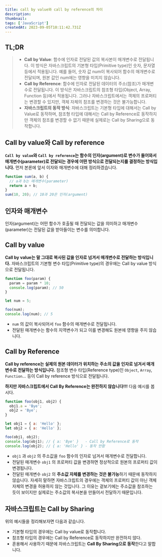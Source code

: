 ```yaml
---
title: call by value와 call by reference의 차이
description:
thumbnail:
tags: ['JavaScript']
createdAt: 2023-09-05T10:11:42.731Z
---
```


## TL;DR

<Blockquote type="info">

- **Call by Value**: 함수에 인자로 전달된 값의 복사본이 매개변수로 전달됩니다. 이 방식은 자바스크립트의 기본형 타입(Primitive type)인 숫자, 문자열 등에서 적용됩니다. 예를 들어, 숫자 값 num이 복사되어 함수의 매개변수로 전달되며, 원본 값인 num에는 영향을 미치지 않습니다.
- **Call by Reference**: 함수에 인자로 전달된 데이터의 주소(참조)가 매개변수로 전달됩니다. 이 방식은 자바스크립트의 참조형 타입(Object, Array, Function 등)에서 적용됩니다. 그러나 자바스크립트에서는 객체의 프로퍼티는 변경할 수 있지만, 객체 자체의 참조를 변경하는 것은 불가능합니다.
- **자바스크립트의 동작 방식**: 자바스크립트는 기본형 타입에 대해서는 Call by Value로 동작하며, 참조형 타입에 대해서는 Call by Reference로 동작하지만 객체의 참조를 변경할 수 없기 때문에 실제로는 Call by Sharing으로 동작합니다.

</Blockquote>

## Call by value와 Call by reference

**`Call by value`와 `Call by reference`는 함수의 인자(argument)로 변수가 들어와서 매개변수(parameter)로 전달되는 경우에 어떤 방식으로 전달되는지를 결정하는 방식입니다.** 먼저 본론에 앞서 이자와 매개변수에 대해 정리하겠습니다.

```js
function sum(a, b) {
  // a과 b는 매개변수(parameter)
  return a + b;
}
sum(10, 20); // 10과 20은 인자(argument)
```

## 인자와 매개변수

인자(argument)는 어떤 함수가 호출될 때 전달되는 값을 의미하고 매개변수(parameter)는 전달된 값을 받아들이는 변수를 의미합니다.

## Call by value

**Call by value는 말 그대로 복사된 값을 인자로 넘겨서 매개변수로 전달하는 방식입니다.** 자바스크립트의 기본형 변수 타입(Primitive type)의 경우에는 Call by value 방식으로 전달됩니다.

```js
function foo(param) {
  param = param * 10;
  console.log(param); // 50
}

let num = 5;

foo(num);
console.log(num); // 5
```

- `num` 의 값이 복사되어서 `foo` 함수의 매개변수로 전달됩니다.
- 전달된 매개변수는 함수의 지역변수가 되고 이를 변경해도 원본에 영향을 주지 않습니다.

## Call by Reference

**Call by reference는 실제의 원본 데이터가 위치하는 주소의 값을 인자로 넘겨서 매개변수로 전달하는 방식입니다.** 참조형 변수 타입(Reference type)인 `Object`, `Array`, `Function`... 등이 Call by reference 방식으로 전달됩니다.

**하지만 자바스크립트에서 Call By Reference는 완전하지 않습니다!!!** 다음 예시를 봅시다.

```js
function foo(obj1, obj2) {
  obj1.a = 'Bye';
  obj2 = 'Bye';
}

let obj1 = { a: 'Hello' };
let obj2 = { a: 'Hello' };

foo(obj1, obj2);
console.log(obj1); // { a: 'Bye' }   - Call by Reference로 동작
console.log(obj2); // { a: 'Hello' } - 동작 안함
```

- `obj1` 과 `obj2` 의 주소값을 `foo` 함수의 인자로 넘겨서 매개변수로 전달합니다.
- 전달된 매개변수 `obj1` 의 프로퍼티 값을 변경하면 정상적으로 원본의 프로퍼티 값이 변경됩니다.
- 전달된 매개변수 `obj2` 의 **주소값 자체를 변경하는 것은 불가능**하기 때문에 동작하지 않습니다. 자세히 말하면 자바스크립트의 경우에는 객체의 프로퍼티 값이 아닌 객체 자체의 변경을 허용하지 않는 것입니다. 그 이유는 겉보기에는 주소값을 참조하는 듯이 보이지만 실제로는 주소값의 복사본을 만들어서 전달하기 때문입니다.

## 자바스크립트는 Call by Sharing

위의 예시들을 정리해보자면 다음과 같습니다.

- 기본형 타입의 경우에는 Call by value로 동작합니다.
- 참조형 타입의 경우에는 Call by Reference로 동작하지만 완전하지 않다.
- 혼용해서 사용하기 때문에 자바스크립트는 **Call By Sharing으로 동작**한다고 말합니다.
